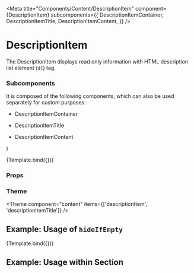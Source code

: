 
<Meta
  title="Components/Content/DescriptionItem"
  component={DescriptionItem}
  subcomponents={{
    DescriptionItemContainer,
    DescriptionItemTitle,
    DescriptionItemContent,
  }}
/>

# DescriptionItem

The DescriptionItem displays read only information with HTML description list element (`dl`) tag.

### Subcomponents

It is composed of the following components, which can also be used separately for custom purposes:

- DescriptionItemContainer
- DescriptionItemTitle
- DescriptionItemContent

  <DescriptionItem title={title} content={content} hideIfEmpty={hideIfEmpty} />
)

<Canvas>
  <Story
    name="Default"
    args={{ title: 'Name', content: 'John Doe', hideIfEmpty: false }}
  >
    {Template.bind({})}
  </Story>
</Canvas>

### Props

<ArgsTable story="Default" />

### Theme

<Theme
  component="content"
  items={['descriptionItem', 'descriptionItemTitle']}
/>

## Example: Usage of `hideIfEmpty`

<Canvas>
  <Story
    name="Hide if empty"
    args={{ title: 'Name', content: null, hideIfEmpty: true }}
  >
    {Template.bind({})}
  </Story>
</Canvas>

## Example: Usage within Section

<Canvas>
  <Story name="Usage within Section">
    <Section>
      <SectionContainer>
        <SectionContent>
          <DescriptionItem content="Name" title="John Doe" />
        </SectionContent>
      </SectionContainer>
    </Section>
  </Story>
</Canvas>
